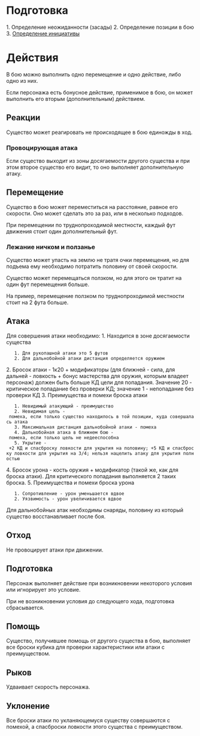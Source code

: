 = Подготовка =
1. Определение неожиданности (засады)
2. Определение позиции в бою
3. [[initiative|Определение инициативы]]

= Действия =
В бою можно выполнить одно перемещение и одно действие, либо одно из них.

Если персонажа есть бонусное действие, применимое в бою, он может выполнить его вторым (дополнительным) действием.

== Реакции ==
Существо может реагировать не происходящее в бою единожды в ход.

=== Провоцирующая атака ===
Если существо выходит из зоны досягаемости другого существа и при этом второе существо его видит, то оно выполняет дополнительную атаку.

== Перемещение ==
Существо в бою может переместиться на расстояние, равное его скорости. Оно может сделать это за раз, или в несколько подходов.

При перемещении по труднопроходимой местности, каждый фут движения стоит один дополнительный фут.

=== Лежание ничком и ползанье ===
Существо может упасть на землю не тратя очки перемещения, но для подъема ему необходимо потратить половину от своей скорости.

Существо может перемещаться ползком, но для этого он тратит на один фут перемещения больше.

На пример, перемещение ползком по труднопроходимой местности стоит на 2 фута больше.

== Атака ==
Для совершения атаки необходимо:
1. Находится в зоне досягаемости существа
	1. Для рукопашной атаки это 5 футов
	2. Для дальнобойной атаки дистанция определяется оружием
2. Бросок атаки - 1к20 + модификаторы (для ближней - сила, для дальней - ловкость + бонус мастерства для оружия, которым владеет персонаж) должен быть больше КД цели для попадания. Значение 20 - критическое попадание без проверки КД; значение 1 - непопадание без проверки КД
3. Преимущества и помехи броска атаки
	1. Невидимый атакующий - преимущество
	2. Невидимая цель - помеха, если только существо находилось в той позиции, куда совершалась атака
	3. Максимальная дистанция дальнобойной атаки - помеха
	4. Дальнобойная атака в ближнем бою - помеха, если только цель не недееспособна
	5. Укрытие - +2 КД и спасброску ловкости для укрытия на половину; +5 КД и спасброску ловкости для укрытия на 3/4; нельзя нацелить атаку для укрытия полностью
4. Бросок урона - кость оружия + модификатор (такой же, как для броска атаки). Для критического попадания выполняется 2 таких броска.
5. Преимущества и помехи броска урона
	1. Сопротивление - урон уменьшается вдвое
	2. Уязвимость - урон увеличивается вдвое

Для дальнобойных атак необходимы снаряды, половину из который существо восстанавливает после боя.

== Отход ==
Не провоцирует атаки при движении.

== Подготовка ==
Персонаж выполняет действие при возникновении некоторого условия или игнорирует это условие.

При не возникновении условия до следующего хода, подготовка сбрасывается.

== Помощь ==
Существо, получившее помощь от другого существа в бою, выполняет все броски кубика для проверки характеристики или атаки с преимуществом.

== Рыков ==
Удваивает скорость персонажа.

== Уклонение ==
Все броски атаки по укланяющемуся существу совершаются с помехой, а спасброски ловкости этого существа с преимуществом.
